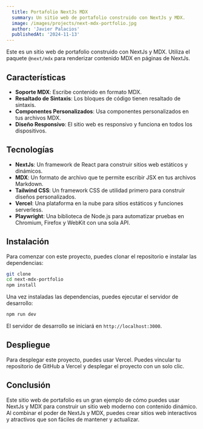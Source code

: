 ```yaml
---
  title: Portafolio NextJs MDX
  summary: Un sitio web de portafolio construido con NextJs y MDX.
  image: /images/projects/next-mdx-portfolio.jpg
  author: 'Javier Palacios'
  publishedAt: '2024-11-13'
---
```


Este es un sitio web de portafolio construido con NextJs y MDX. Utiliza el
paquete `@next/mdx` para renderizar contenido MDX en páginas de NextJs.

## Características

- **Soporte MDX**: Escribe contenido en formato MDX.
- **Resaltado de Sintaxis**: Los bloques de código tienen resaltado de sintaxis.
- **Componentes Personalizados**: Usa componentes personalizados en tus archivos
  MDX.
- **Diseño Responsivo**: El sitio web es responsivo y funciona en todos los
  dispositivos.

## Tecnologías

- **NextJs**: Un framework de React para construir sitios web estáticos y dinámicos.
- **MDX**: Un formato de archivo que te permite escribir JSX en tus archivos Markdown.
- **Tailwind CSS**: Un framework CSS de utilidad primero para construir diseños personalizados.
- **Vercel**: Una plataforma en la nube para sitios estáticos y funciones serverless.
- **Playwright**: Una biblioteca de Node.js para automatizar pruebas en Chromium, Firefox y WebKit con una sola API.

## Instalación

Para comenzar con este proyecto, puedes clonar el repositorio e instalar las
dependencias:

```bash
git clone
cd next-mdx-portfolio
npm install
```

Una vez instaladas las dependencias, puedes ejecutar el servidor de desarrollo:

```bash
npm run dev
```

El servidor de desarrollo se iniciará en `http://localhost:3000`.

## Despliegue

Para desplegar este proyecto, puedes usar Vercel. Puedes vincular tu repositorio
de GitHub a Vercel y desplegar el proyecto con un solo clic.

## Conclusión

Este sitio web de portafolio es un gran ejemplo de cómo puedes usar NextJs y MDX
para construir un sitio web moderno con contenido dinámico. Al combinar el poder
de NextJs y MDX, puedes crear sitios web interactivos y atractivos que son
fáciles de mantener y actualizar.

